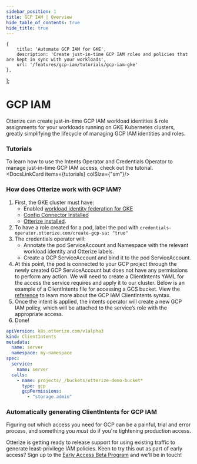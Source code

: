 ```yaml
---
sidebar_position: 1
title: GCP IAM | Overview
hide_table_of_contents: true
hide_title: true
---
```



    {
        title: 'Automate GCP IAM for GKE',
        description: 'Create just-in-time GCP IAM roles and policies that are kept in sync with your workloads',
        url: '/features/gcp-iam/tutorials/gcp-iam-gke'
    },
];


# GCP IAM

Otterize can create just-in-time GCP IAM workload identities & role assignments for your workloads running on GKE Kubernetes clusters, greatly simplifying the lifecycle of managing GCP IAM identities and roles.

### Tutorials

To learn how to use the Intents Operator and Credentials Operator to manage just-in-time GCP IAM access, check out the tutorial.
<DocsLinkCard items={tutorials} colSize={"sm"}/>


### How does Otterize work with GCP IAM?

1. First, the GKE cluster must have:
   - Enabled [workload identity federation for GKE](https://cloud.google.com/kubernetes-engine/docs/how-to/workload-identity)
   - [Config Connector Installed](https://cloud.google.com/config-connector/docs/how-to/install-upgrade-uninstall)
   - [Otterize installed](/overview/installation).
2. To have a role created for a pod, label the pod with `credentials-operator.otterize.com/create-gcp-sa: "true"`
3. The credentials operator will:
   - Annotate the pod ServiceAccount and Namespace with the relevant workload identity and Otterize labels.
   - Create a GCP ServiceAccount and bind it to the pod ServiceAccount.
4. At this point, the pod is connected to your GCP project through the newly created GCP ServiceAccount but does not have any permissions to perform any action. We will need to create a ClientIntents YAML for the access the service requires and apply it to our cluster. Below is an example of a ClientIntents file for accessing a GCS bucket. View the [reference](/features/gcp-iam/reference) to learn more about the GCP IAM ClientIntents syntax.
5. Once the intent is applied, the intents operator will create a new GCP IAM policy, which will be attached to the service’s role with the appropriate access.
6. Done!

```yaml
apiVersion: k8s.otterize.com/v1alpha3
kind: ClientIntents
metadata:
  name: server
  namespace: my-namespace
spec:
  service:
    name: server
  calls:
    - name: projects/_/buckets/otterize-demo-bucket*
      type: gcp
      gcpPermissions:
        - "storage.admin"
```

### Automatically generating ClientIntents for GCP IAM

Figuring out which access you need for GCP can be a painful, trial and error process, and something you _must_ do if you're tightening production access.

Otterize is getting ready to release support for using existing traffic to generate least-privilege IAM policies. Keen to try this out as part of early access? Sign up to the [Early Access Beta Program](https://otterize.com/EarlyAccessBetaProgram) and we'll be in touch!

